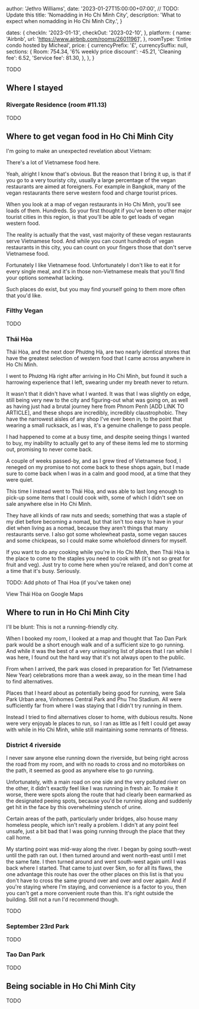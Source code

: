 

  author: 'Jethro Williams',
  date: '2023-01-27T15:00:00+07:00', // TODO: Update this
  title: 'Nomadding in Ho Chi Minh City',
  description: 'What to expect when nomadding in Ho Chi Minh City.',
}

  dates: {
    checkIn: '2023-01-13',
    checkOut: '2023-02-10',
  },
  platform: {
    name: 'Airbnb',
    url: 'https://www.airbnb.com/rooms/26011961',
  },
  roomType: 'Entire condo hosted by Micheal',
  price: {
    currencyPrefix: '£',
    currencySuffix: null,
    sections: {
      Room: 754.34,
      '6% weekly price discount': -45.21,
      'Cleaning fee': 6.52,
      'Service fee': 81.30,
    },
  },
}


TODO

## Where I stayed

### Rivergate Residence (room #11.13)

<AccommodationTable details={rivergateResidenceDetails} />

TODO

## Where to get vegan food in Ho Chi Minh City

I'm going to make an unexpected revelation about Vietnam:

There's a lot of Vietnamese food here.

Yeah, alright I know that's obvious. But the reason that I bring it up, is that if you go to a very touristy city, usually a large percentage of the vegan restaurants are aimed at foreigners. For example in Bangkok, many of the vegan restaurants there serve western food and charge tourist prices.

When you look at a map of vegan restaurants in Ho Chi Minh, you'll see loads of them. Hundreds. So your first thought if you've been to other major tourist cities in this region, is that you'll be able to get loads of vegan western food.

The reality is actually that the vast, vast majority of these vegan restaurants serve Vietnamese food. And while you can count hundreds of vegan restaurants in this city, you can count on your fingers those that don't serve Vietnamese food.

Fortunately I like Vietnamese food. Unfortunately I don't like to eat it for every single meal, and it's in those non-Vietnamese meals that you'll find your options somewhat lacking.

Such places do exist, but you may find yourself going to them more often that you'd like.

### Filthy Vegan

TODO

### Thái Hòa

Thái Hòa, and the next door Phương Hà, are two nearly identical stores that have the greatest selection of western food that I came across anywhere in Ho Chi Minh.

I went to Phương Hà right after arriving in Ho Chi Minh, but found it such a harrowing experience that I left, swearing under my breath never to return.

It wasn't that it didn't have what I wanted. It was that I was slightly on edge, still being very new to the city and figuring-out what was going on, as well as having just had a brutal journey here from Phnom Penh [ADD LINK TO ARTICLE], and these shops are incredibly, incredibly claustrophobic. They have the narrowest aisles of any shop I've ever been in, to the point that wearing a small rucksack, as I was, it's a genuine challenge to pass people.

I had happened to come at a busy time, and despite seeing things I wanted to buy, my inability to actually get to any of these items led me to storming out, promising to never come back.

A couple of weeks passed-by, and as I grew tired of Vietnamese food, I reneged on my promise to not come back to these shops again, but I made sure to come back when I was in a calm and good mood, at a time that they were quiet.

This time I instead went to Thái Hòa, and was able to last long enough to pick-up some items that I could cook with, some of which I didn't see on sale anywhere else in Ho Chi Minh.

They have all kinds of raw nuts and seeds; something that was a staple of my diet before becoming a nomad, but that isn't too easy to have in your diet when living as a nomad, because they aren't things that many restaurants serve. I also got some wholewheat pasta, some vegan sauces and some chickpeas, so I could make some wholefood dinners for myself.

If you want to do any cooking while you're in Ho Chi Minh, then Thái Hòa is the place to come to the staples you need to cook with (it's not so great for fruit and veg). Just try to come here when you're relaxed, and don't come at a time that it's busy. Seriously.

TODO: Add photo of Thai Hoa (if you've taken one)

<ExternalLink url='https://goo.gl/maps/492kkF6MgJbZNDjp7'>View Thái Hòa on Google Maps</ExternalLink>

## Where to run in Ho Chi Minh City

I'll be blunt: This is not a running-friendly city.

When I booked my room, I looked at a map and thought that Tao Dan Park park would be a short enough walk and of a sufficient size to go running. And while it was the best of a very uninspiring list of places that I ran while I was here, I found out the hard way that it's not always open to the public.

From when I arrived, the park was closed in preparation for Tet (Vietnamese New Year) celebrations more than a week away, so in the mean time I had to find alternatives.

Places that I heard about as potentially being good for running, were <ExternalLink url='https://goo.gl/maps/aoMJcbvKr9YMoL8S8'>Sala Park Urban area</ExternalLink>, <ExternalLink url='https://goo.gl/maps/PHT1cUtQS3jRN19q6'>Vinhomes Central Park</ExternalLink> and <ExternalLink url='https://goo.gl/maps/DLkdDh2fSxpeyLRM7'>Phu Tho Stadium</ExternalLink>. All were sufficiently far from where I was staying that I didn't try running in them.

Instead I tried to find alternatives closer to home, with dubious results. None were very enjoyab le places to run, so I ran as little as I felt I could get away with while in Ho Chi Minh, while still maintaining some remnants of fitness.

### District 4 riverside

I never saw anyone else running down the riverside, but being right across the road from my room, and with no roads to cross and no motorbikes on the path, it seemed as good as anywhere else to go running.

Unfortunately, with a main road on one side and the very polluted river on the other, it didn't exactly feel like I was running in fresh air. To make it worse, there were spots along the route that had clearly been earmarked as the designated peeing spots, because you'd be running along and suddenly get hit in the face by this overwhelming stench of urine.

Certain areas of the path, particularly under bridges, also house many homeless people, which isn't really a problem. I didn't at any point feel unsafe, just a bit bad that I was going running through the place that they call home.

My starting point was mid-way along the river. I began by going south-west until the path ran out. I then turned around and went north-east until I met the same fate. I then turned around and went south-west again until I was back where I started. That came to just over 5km, so for all its flaws, the one advantage this route has over the other places on this list is that you don't have to cross the same ground over and over and over again. And if you're staying where I'm staying, and convenience is a factor to you, then you can't get a more convenient route than this. It's right outside the building. Still not a run I'd recommend though.

TODO

### September 23rd Park

TODO

### Tao Dan Park

TODO

## Being sociable in Ho Chi Minh City

TODO
